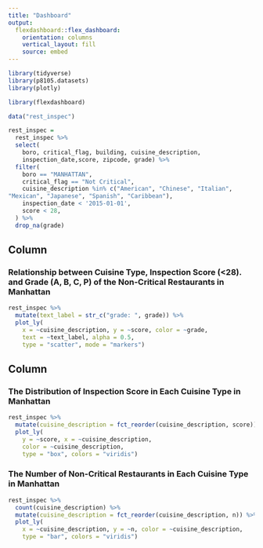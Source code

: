 ```yaml
---
title: "Dashboard"
output: 
  flexdashboard::flex_dashboard:
    orientation: columns
    vertical_layout: fill
    source: embed
---
```


```r
library(tidyverse)
library(p8105.datasets)
library(plotly)

library(flexdashboard)
```

```r
data("rest_inspec")

rest_inspec = 
  rest_inspec %>%
  select(
    boro, critical_flag, building, cuisine_description, 
    inspection_date,score, zipcode, grade) %>%
  filter(
    boro == "MANHATTAN",
    critical_flag == "Not Critical",
    cuisine_description %in% c("American", "Chinese", "Italian",	
"Mexican", "Japanese", "Spanish", "Caribbean"),
    inspection_date < '2015-01-01',
    score < 28,
  ) %>%
  drop_na(grade)
```


Column {data-width=650}
-----------------------------------------------------------------------

### Relationship between Cuisine Type, Inspection Score (<28). and Grade (A, B, C, P) of the Non-Critical Restaurants in Manhattan

```r
rest_inspec %>%
  mutate(text_label = str_c("grade: ", grade)) %>%
  plot_ly(
    x = ~cuisine_description, y = ~score, color = ~grade, 
    text = ~text_label, alpha = 0.5, 
    type = "scatter", mode = "markers")
```

Column {data-width=350}
-----------------------------------------------------------------------

### The Distribution of Inspection Score in Each Cuisine Type in Manhattan

```r
rest_inspec %>%
  mutate(cuisine_description = fct_reorder(cuisine_description, score)) %>%
  plot_ly(
    y = ~score, x = ~cuisine_description, 
    color = ~cuisine_description,
    type = "box", colors = "viridis")
```

### The Number of Non-Critical Restaurants in Each Cuisine Type in Manhattan

```r
rest_inspec %>%
  count(cuisine_description) %>%
  mutate(cuisine_description = fct_reorder(cuisine_description, n)) %>%
  plot_ly(
    x = ~cuisine_description, y = ~n, color = ~cuisine_description, 
    type = "bar", colors = "viridis")
```

